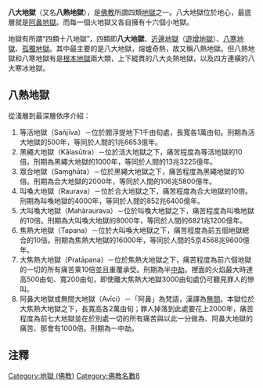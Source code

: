 {{original research|time=2015-12-18T10:44:52+00:00}}
{{unreferenced|time=2015-12-18T10:44:52+00:00}}
{{佛教}}
'''八大地獄'''（又名'''八熱地獄'''），是[[佛教|佛教]]所謂四類[[地獄|地獄]]之一。八大地獄位於地心，最底層就是[[阿鼻地獄|阿鼻地獄]]。而每一個火地獄又各自擁有十六個小地獄。

地獄有所謂“四類十八地獄”，四類即'''八大地獄'''、[[近邊地獄|近邊地獄]]（[[遊增地獄|遊增地獄]]）、[[地獄_(佛教)#八寒地獄|八寒地獄]]、[[孤獨地獄|孤獨地獄]]。其中最主要的是八大地獄，熔爐奇熱，故又稱八熱地獄。但八熱地獄和八寒地獄有是[[根本地獄|根本地獄]]兩大類，上下縱貫的八大炎熱地獄，以及四方連橫的八大寒冰地獄。

== 八熱地獄 ==
從淺層到最深層依序介紹：

#等活地獄（Sañjīva）－位於閻浮提地下1千由旬處，長寬各1萬由旬。刑期為活大地獄的500年，等同於人間的1兆6653億年。
#黑繩大地獄（Kālasūtra）－位於活大地獄之下，痛苦程度為等活地獄的10倍。刑期為黑繩大地獄的1000年，等同於人間的13兆3225億年。
#眾合地獄（Saṃghāta）－位於黑繩大地獄之下，痛苦程度為黑繩地獄的10倍。刑期為合大地獄的2000年，等同於人間的106兆5800億年。
#叫喚大地獄（Raurava）－位於合大地獄之下，痛苦程度為合大地獄的10倍。刑期為叫喚地獄的4000年，等同於人間的852兆6400億年。
#大叫喚大地獄（Mahāraurava）－位於叫喚大地獄之下，痛苦程度為叫喚地獄的10倍。刑期為大叫喚大地獄的8000年，等同於人間的6821兆1200億年。
#焦熱大地獄（Tapana）－位於大叫喚大地獄之下，痛苦程度為前五個地獄總合的10倍。刑期為焦熱大地獄的16000年，等同於人間的5京4568兆9600億年。
#大焦熱大地獄（Pratāpana）－位於焦熱大地獄之下，痛苦程度為前六個地獄的一切的所有痛苦乘10倍並且重覆承受。刑期為半[[中劫|中劫]]。裡面的火焰最大時達高500由旬、寬200由旬，即使離大焦熱大地獄3000由旬處仍可聽見罪人的慘叫。
#阿鼻大地獄或無間大地獄（Avīci）－「阿鼻」為梵語，漢譯為[[無間地獄|無間]]。本獄位於大焦熱大地獄之下，長寬高各2萬由旬；罪人掉落到此處要花上2000年，痛苦程度為前七大地獄並在於別處一切的所有痛苦與以此一分做為、阿鼻大地獄的痛苦、那會有1000倍。刑期為一中劫。

==注釋==
<references/>

[[Category:地獄_(佛教)|Category:地獄 (佛教)]]
[[Category:佛教名數8|Category:佛教名數8]]